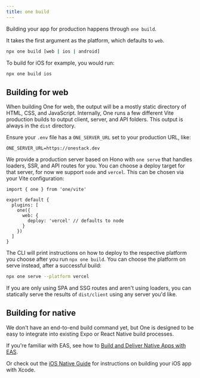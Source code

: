 ```yaml
---
title: one build
---
```


Building your app for production happens through `one build`.

It takes the first argument as the platform, which defaults to `web`.

```bash
npx one build [web | ios | android]
```

To build for iOS for example, you would run:

```bash
npx one build ios
```

## Building for web

When building One for web, the output will be a mostly static directory of HTML, CSS, and JavaScript. Internally, One runs a few different Vite production builds to output client, server, and API folders. This output is always in the `dist` directory.

Ensure your `.env` file has a `ONE_SERVER_URL` set to your production URL, like:

```
ONE_SERVER_URL=https://onestack.dev
```

We provide a production server based on Hono with `one serve` that handles loaders, SSR, and API routes for you. You can choose a deploy target for that server, for now we support `node` and `vercel`. This can be chosen via your Vite configuration:

```tsx fileName=vite.config.ts
import { one } from 'one/vite'

export default {
  plugins: [
    one({
      web: {
        deploy: 'vercel' // defaults to node
      }
    })
  ]
}
```

The CLI will print instructions on how to deploy to the respective platform you choose after you run `npx one build`. You can choose the platform on serve instead, after a successful build:

```bash
npx one serve --platform vercel
```

If you are only using SPA and SSG routes and aren't using loaders, you can statically serve the results of `dist/client` using any server you'd like.

## Building for native

We don't have an end-to-end build command yet, but One is designed to be easy to integrate into existing Expo or React Native build processes.

If you're familiar with EAS, see how to [Build and Deliver Native Apps with EAS](/docs/guides-eas).

Or check out the [iOS Native Guide](/docs/guides-ios-native) for instructions on building your iOS app with Xcode.
